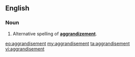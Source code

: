==English==

===Noun===
{{en-noun}}

# {{context|British|rare|lang=en}} Alternative spelling of '''[[aggrandizement]]'''.

[[eo:aggrandisement]]
[[my:aggrandisement]]
[[ta:aggrandisement]]
[[vi:aggrandisement]]